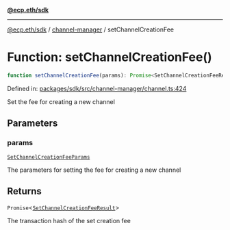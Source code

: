 [**@ecp.eth/sdk**](../../index.mdx)

***

[@ecp.eth/sdk](/sdk-reference/index.mdx) / [channel-manager](/sdk-reference/channel-manager/index.mdx) / setChannelCreationFee

# Function: setChannelCreationFee()

```ts
function setChannelCreationFee(params): Promise<SetChannelCreationFeeResult>;
```

Defined in: [packages/sdk/src/channel-manager/channel.ts:424](https://github.com/ecp-eth/comments-monorepo/blob/main/packages/sdk/src/channel-manager/channel.ts#L424)

Set the fee for creating a new channel

## Parameters

### params

[`SetChannelCreationFeeParams`](/sdk-reference/channel-manager/type-aliases/SetChannelCreationFeeParams.mdx)

The parameters for setting the fee for creating a new channel

## Returns

`Promise`\<[`SetChannelCreationFeeResult`](/sdk-reference/channel-manager/type-aliases/SetChannelCreationFeeResult.mdx)\>

The transaction hash of the set creation fee
